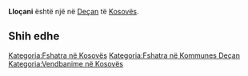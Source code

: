 {{Fshat në 
 | Emri                = Lloçani
 | EmriAlt                = 
 | NAME_SHORT_FORM=      
 | NAME_GENERIC=      
 | NAME_SORT_NAME_RO=      LLOCANI
 | FULL_NAME_RO = Lloçani
 | FULL_NAME_ND_RO=Llocani
 | SORT_NAME_RG=LLOCANI
 | FULL_NAME_RG=Lloçani
 | FULL_NAME_ND_RG=Llocani
 | SRP_NAME_SHORT_FORM=      
 | SRP_NAME_GENERIC=      
 | SRP_NAME_SORT_NAME_RO=      
 | SRP_FULL_NAME_RO = 
 | SRP_FULL_NAME_ND_RO=
 | SRP_SORT_NAME_RG=
 | SRP_FULL_NAME_RG=
 | SRP_FULL_NAME_ND_RG=
 | Emri (Rasa dhanore) = 
 | Figura              = 
 | Shteti              = Kosovo
 | Komuna              = Deçan
 | Kodi postar         = 
 | Sipërfaqja          = 

 | Popullsia           = 

 | Regj. i popullsisë  = 
 | Dend. e popullsisë  = 
 | Faqja zyrtare       = 
 <!--- Koordinatat ----> 
 | Gjerësia            = 42.524444
 | Gjatësia            = 20.280833
 | Lartësia            = 
}}
'''Lloçani''' është një [[]] në [[Deçan]] të [[Kosovës]].

<!-- == Gjeografia == -->
<!-- == Historia == -->
<!-- == Demografia == -->
== Shih edhe ==
{{Komuna Deçan}}
{{Kosovo-Administrata-Cung}}

[[Kategoria:Fshatra në Kosovës]]
[[Kategoria:Fshatra në Kommunes Deçan]]
[[Kategoria:Vendbanime në Kosovës]]